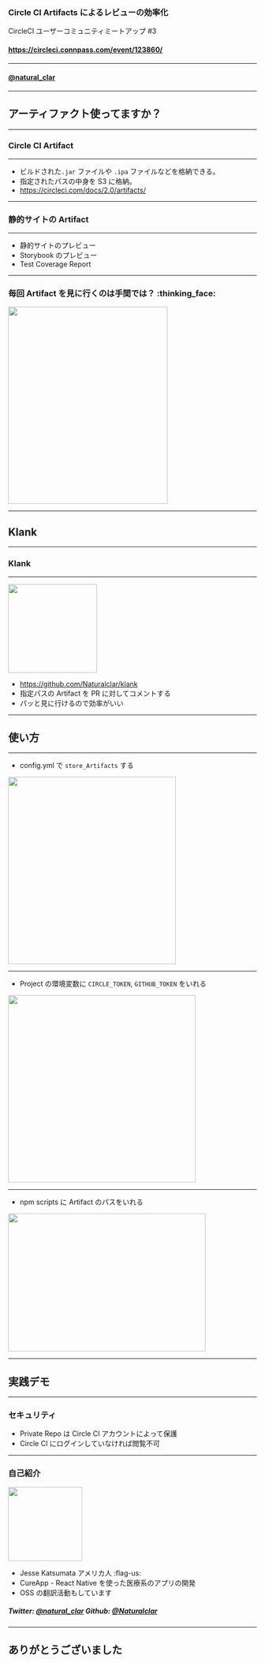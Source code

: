 
<Layout>

### Circle CI Artifacts によるレビューの効率化

CircleCI ユーザーコミュニティミートアップ #3

<div>

#### https://circleci.connpass.com/event/123860/

<hr />

#### [@natural_clar](https://twitter.com/natural_clar)

</div>

</Layout>

---

<Layout>

## アーティファクト使ってますか？

</Layout>

---

<Layout>

### Circle CI Artifact

<hr />

- ビルドされた`.jar` ファイルや `.ipa` ファイルなどを格納できる。
- 指定されたパスの中身を S3 に格納。
- https://circleci.com/docs/2.0/artifacts/

</Layout>

---

<Layout>

### 静的サイトの Artifact

<hr />

- 静的サイトのプレビュー
- Storybook のプレビュー
- Test Coverage Report

</Layout>

---

<Layout>

### 毎回 Artifact を見に行くのは手間では？ :thinking_face:

<img src="./assets/ci-artifact.png" height="400" width="80%" />

</Layout>

---

<Layout>

## Klank

</Layout>

---

<Layout>

### Klank

<hr />

<img src="./assets/artifact-report.png" height="180" />

- https://github.com/Naturalclar/klank
- 指定パスの Artifact を PR に対してコメントする
- パッと見に行けるので効率がいい

</Layout>

---

<Layout>

## 使い方

</Layout>

---

<Layout>

- config.yml で `store_Artifacts` する

<img src="./assets/circleci_config.png" height="380" width="340" />

</Layout>

---

<Layout>

- Project の環境変数に `CIRCLE_TOKEN`, `GITHUB_TOKEN` をいれる

<img src="./assets/circleci_env.png" height="380" />

</Layout>

---

<Layout>

- npm scripts に Artifact のパスをいれる

<img src="./assets/circleci_npm.png" height="280" width="400" />

</Layout>

---

<Layout>

## 実践デモ

</Layout>

---

<Layout>

### セキュリティ

- Private Repo は Circle CI アカウントによって保護
- Circle CI にログインしていなければ閲覧不可

</Layout>

---

<Layout>

### 自己紹介

<img src="./assets/cat.jpg" height="150" width="150" />

- Jesse Katsumata アメリカ人 :flag-us:
- CureApp - React Native を使った医療系のアプリの開発
- OSS の翻訳活動もしています


##### Twitter: [@natural_clar](https://twitter.com/natural_clar) Github: [@Naturalclar](https://github.com/Naturalclar)

</Layout>

---

<Layout>

## ありがとうございました

</Layout>
